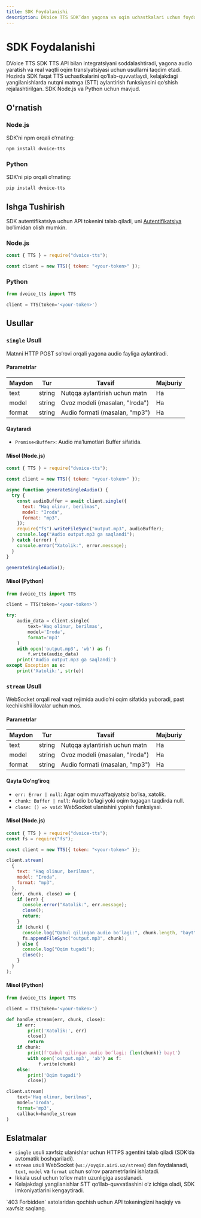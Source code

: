 ```yaml
---
title: SDK Foydalanishi
description: DVoice TTS SDK’dan yagona va oqim uchastkalari uchun foydalanish usullari, kelajakda STT qo‘llab-quvvatlashi rejalashtirilgan.
---
```


# SDK Foydalanishi

DVoice TTS SDK TTS API bilan integratsiyani soddalashtiradi, yagona audio yaratish va real vaqtli oqim translyatsiyasi uchun usullarni taqdim etadi. Hozirda SDK faqat TTS uchastkalarini qo‘llab-quvvatlaydi, kelajakdagi yangilanishlarda nutqni matnga (STT) aylantirish funksiyasini qo‘shish rejalashtirilgan. SDK Node.js va Python uchun mavjud.

## O'rnatish

### Node.js

SDK’ni npm orqali o‘rnating:

```bash
npm install dvoice-tts
```

### Python

SDK’ni pip orqali o‘rnating:

```bash
pip install dvoice-tts
```

## Ishga Tushirish

SDK autentifikatsiya uchun API tokenini talab qiladi, uni [Autentifikatsiya](../get-started/authentication) bo‘limidan olish mumkin.

### Node.js

```javascript
const { TTS } = require("dvoice-tts");

const client = new TTS({ token: "<your-token>" });
```

### Python

```python
from dvoice_tts import TTS

client = TTS(token='<your-token>')
```

## Usullar

### `single` Usuli

Matnni HTTP POST so‘rovi orqali yagona audio fayliga aylantiradi.

#### Parametrlar

| Maydon | Tur    | Tavsif                         | Majburiy |
| ------ | ------ | ------------------------------ | -------- |
| text   | string | Nutqqa aylantirish uchun matn  | Ha       |
| model  | string | Ovoz modeli (masalan, "Iroda") | Ha       |
| format | string | Audio formati (masalan, "mp3") | Ha       |

#### Qaytaradi

- `Promise<Buffer>`: Audio ma’lumotlari Buffer sifatida.

#### Misol (Node.js)

```javascript
const { TTS } = require("dvoice-tts");

const client = new TTS({ token: "<your-token>" });

async function generateSingleAudio() {
  try {
    const audioBuffer = await client.single({
      text: "Haq olinur, berilmas",
      model: "Iroda",
      format: "mp3",
    });
    require("fs").writeFileSync("output.mp3", audioBuffer);
    console.log("Audio output.mp3 ga saqlandi");
  } catch (error) {
    console.error("Xatolik:", error.message);
  }
}

generateSingleAudio();
```

#### Misol (Python)

```python
from dvoice_tts import TTS

client = TTS(token='<your-token>')

try:
    audio_data = client.single(
        text='Haq olinur, berilmas',
        model='Iroda',
        format='mp3'
    )
    with open('output.mp3', 'wb') as f:
        f.write(audio_data)
    print('Audio output.mp3 ga saqlandi')
except Exception as e:
    print('Xatolik:', str(e))
```

### `stream` Usuli

WebSocket orqali real vaqt rejimida audio’ni oqim sifatida yuboradi, past kechikishli ilovalar uchun mos.

#### Parametrlar

| Maydon | Tur    | Tavsif                         | Majburiy |
| ------ | ------ | ------------------------------ | -------- |
| text   | string | Nutqqa aylantirish uchun matn  | Ha       |
| model  | string | Ovoz modeli (masalan, "Iroda") | Ha       |
| format | string | Audio formati (masalan, "mp3") | Ha       |

#### Qayta Qo‘ng‘iroq

- `err: Error | null`: Agar oqim muvaffaqiyatsiz bo‘lsa, xatolik.
- `chunk: Buffer | null`: Audio bo‘lagi yoki oqim tugagan taqdirda null.
- `close: () => void`: WebSocket ulanishini yopish funksiyasi.

#### Misol (Node.js)

```javascript
const { TTS } = require("dvoice-tts");
const fs = require("fs");

const client = new TTS({ token: "<your-token>" });

client.stream(
  {
    text: "Haq olinur, berilmas",
    model: "Iroda",
    format: "mp3",
  },
  (err, chunk, close) => {
    if (err) {
      console.error("Xatolik:", err.message);
      close();
      return;
    }
    if (chunk) {
      console.log("Qabul qilingan audio bo‘lagi:", chunk.length, "bayt");
      fs.appendFileSync("output.mp3", chunk);
    } else {
      console.log("Oqim tugadi");
      close();
    }
  }
);
```

#### Misol (Python)

```python
from dvoice_tts import TTS

client = TTS(token='<your-token>')

def handle_stream(err, chunk, close):
    if err:
        print('Xatolik:', err)
        close()
        return
    if chunk:
        print(f'Qabul qilingan audio bo‘lagi: {len(chunk)} bayt')
        with open('output.mp3', 'ab') as f:
            f.write(chunk)
    else:
        print('Oqim tugadi')
        close()

client.stream(
    text='Haq olinur, berilmas',
    model='Iroda',
    format='mp3',
    callback=handle_stream
)
```

## Eslatmalar

- `single` usuli xavfsiz ulanishlar uchun HTTPS agentini talab qiladi (SDK’da avtomatik boshqariladi).
- `stream` usuli WebSocket (`ws://oyqiz.airi.uz/stream`) dan foydalanadi, `text`, `model` va `format` uchun so‘rov parametrlarini ishlatadi.
- Ikkala usul uchun to‘lov matn uzunligiga asoslanadi.
- Kelajakdagi yangilanishlar STT qo‘llab-quvvatlashini o‘z ichiga oladi, SDK imkoniyatlarini kengaytiradi.

<Callout type="warning">
  `403 Forbidden` xatolaridan qochish uchun API tokeningizni haqiqiy va xavfsiz
  saqlang.
</Callout>
